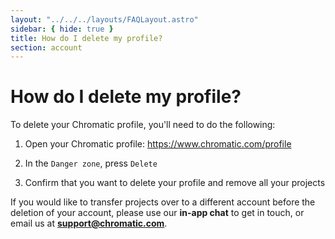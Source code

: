 ```yaml
---
layout: "../../../layouts/FAQLayout.astro"
sidebar: { hide: true }
title: How do I delete my profile?
section: account
---
```


# How do I delete my profile?

To delete your Chromatic profile, you'll need to do the following:

1. Open your Chromatic profile: https://www.chromatic.com/profile

2. In the `Danger zone`, press `Delete`

3. Confirm that you want to delete your profile and remove all your projects

If you would like to transfer projects over to a different account before the deletion of your account, please use our **in-app chat** to get in touch, or email us at **support@chromatic.com**.